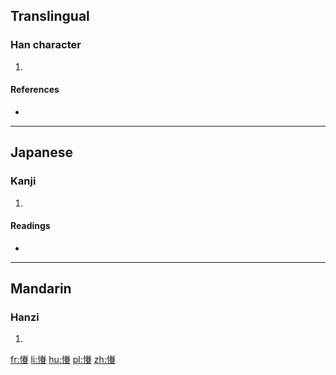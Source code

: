 ==Translingual==

===Han character===
{{Han char|rn=61|rad=心|as=11|sn=14|four=|canj=心火手山 (PFQU), X心火手山 (XPFQU)}}

# {{defn|Han|sort=心11}}

====References====
* {{Han ref|kx=0401.120|dkj=11157|dj=0741.030|hdz=42347.010|uh=617B|ud=24955}}

----

==Japanese==

===Kanji===
{{ja-kanji|grade=|rs=心11}}

# {{defn|lang=ja|sort=心11}}

====Readings====
* {{ja-readings|on=[[けん]] (ken)|kun=[[かえりみる]] (kaerimiru)}}

----

==Mandarin==

===Hanzi===
{{cmn-hanzi|pin=[[juàn]] ([[juan4]])|wg=chüan<sup>4</sup>}}

# {{defn|lang=cmn|sort=心11}}

[[fr:慻]]
[[li:慻]]
[[hu:慻]]
[[pl:慻]]
[[zh:慻]]